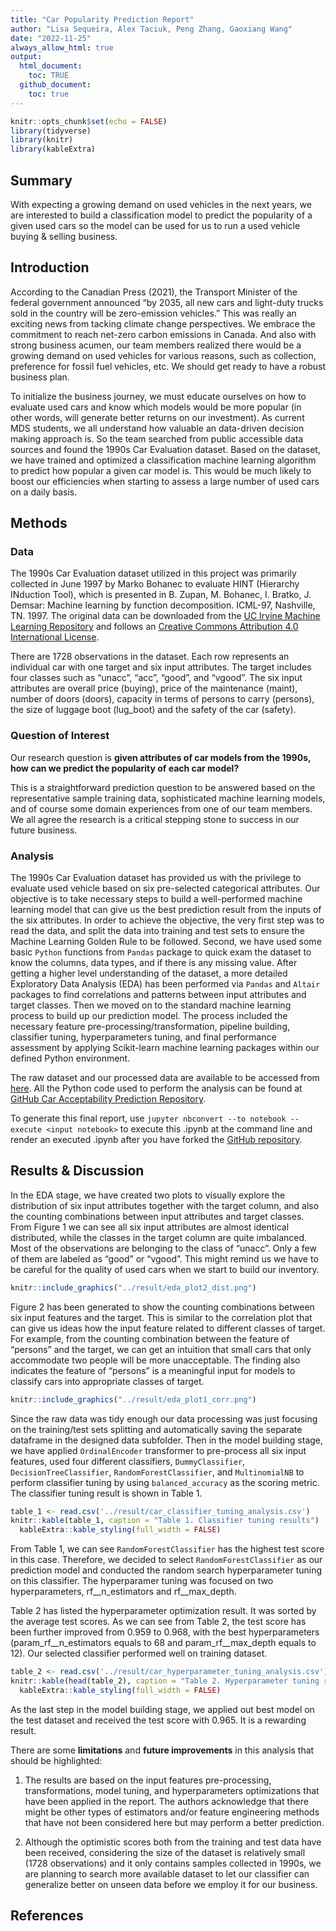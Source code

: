```yaml
---
title: "Car Popularity Prediction Report"
author: "Lisa Sequeira, Alex Taciuk, Peng Zhang, Gaoxiang Wang"
date: "2022-11-25"
always_allow_html: true
output: 
  html_document:
    toc: TRUE
  github_document:
    toc: true    
---
```


```r
knitr::opts_chunk$set(echo = FALSE)
library(tidyverse)
library(knitr)
library(kableExtra)
```

## Summary

With expecting a growing demand on used vehicles in the next years, we are interested to build a classification model to predict the popularity of a given used cars so the model can be used for us to run a used vehicle buying & selling business.

## Introduction

According to the Canadian Press (2021), the Transport Minister of the federal government announced "by 2035, all new cars and light-duty trucks sold in the country will be zero-emission vehicles." This was really an exciting news from tacking climate change perspectives. We embrace the commitment to reach net-zero carbon emissions in Canada. And also with strong business acumen, our team members realized there would be a growing demand on used vehicles for various reasons, such as collection, preference for fossil fuel vehicles, etc. We should get ready to have a robust business plan.

To initialize the business journey, we must educate ourselves on how to evaluate used cars and know which models would be more popular (in other words, will generate better returns on our investment). As current MDS students, we all understand how valuable an data-driven decision making approach is. So the team searched from public accessible data sources and found the 1990s Car Evaluation dataset. Based on the dataset, we have trained and optimized a classification machine learning algorithm to predict how popular a given car model is. This would be much likely to boost our efficiencies when starting to assess a large number of used cars on a daily basis.

## Methods

### Data

The 1990s Car Evaluation dataset utilized in this project was primarily collected in June 1997 by Marko Bohanec to evaluate HINT (Hierarchy INduction Tool), which is presented in B. Zupan, M. Bohanec, I. Bratko, J. Demsar: Machine learning by function decomposition. ICML-97, Nashville, TN. 1997. The original data can be downloaded from the <a href="https://archive-beta.ics.uci.edu/dataset/19/car+evaluation" target="_blank">UC Irvine Machine Learning Repository</a> and follows an <a href="https://creativecommons.org/licenses/by/4.0/legalcode" target="_blank">Creative Commons Attribution 4.0 International License</a>.  

There are 1728 observations in the dataset. Each row represents an individual car with one target and six input attributes. The target includes four classes such as "unacc", "acc", "good", and "vgood". The six input attributes are overall price (buying), price of the maintenance (maint), number of doors (doors), capacity in terms of persons to carry (persons), the size of luggage boot (lug_boot) and the safety of the car (safety).  

### Question of Interest

Our research question is **given attributes of car models from the 1990s, how can we predict the popularity of each car model?**   

This is a straightforward prediction question to be answered based on the representative sample training data, sophisticated machine learning models, and of course some domain experiences from one of our team members. We all agree the research is a critical stepping stone to success in our future business.

### Analysis

The 1990s Car Evaluation dataset has provided us with the privilege to evaluate used vehicle based on six pre-selected categorical attributes. Our objective is to take necessary steps to build a well-performed machine learning model that can give us the best prediction result from the inputs of the six attributes. In order to achieve the objective, the very first step was to read the data, and split the data into training and test sets to ensure the Machine Learning Golden Rule to be followed. Second, we have used some basic `Python` functions from `Pandas` package to quick exam the dataset to know the columns, data types, and if there is any missing value. After getting a higher level understanding of the dataset, a more detailed Exploratory Data Analysis (EDA) has been performed via `Pandas` and `Altair` packages to find correlations and patterns between input attributes and target classes. Then we moved on to the standard machine learning process to build up our prediction model. The process included the necessary feature pre-processing/transformation, pipeline building, classifier tuning, hyperparameters tuning, and final performance assessment by applying Scikit-learn machine learning packages within our defined Python environment.


The raw dataset and our processed data are available to be accessed from <a href="https://github.com/UBC-MDS/Car-Acceptability-Prediction/tree/main/data" target="_blank">here</a>. All the Python code used to perform the analysis can be found at <a href="https://github.com/UBC-MDS/Car-Acceptability-Prediction/tree/main/src" target="_blank">GitHub Car Acceptability Prediction Repository</a>.  

To generate this final report, use `jupyter nbconvert --to notebook --execute <input notebook>` to execute this .ipynb at the command line and render an executed .ipynb after you have forked the <a href="https://github.com/UBC-MDS/Car-Acceptability-Prediction" target="_blank">GitHub repository</a>.

## Results & Discussion

In the EDA stage, we have created two plots to visually explore the distribution of six input attributes together with the target column, and also the counting combinations between input attributes and target classes. From Figure 1 we can see all six input attributes are almost identical distributed, while the classes in the target column are quite imbalanced. Most of the observations are belonging to the class of "unacc". Only a few of them are labeled as "good" or "vgood". This might remind us we have to be careful for the quality of used cars when we start to build our inventory.

```r
knitr::include_graphics("../result/eda_plot2_dist.png")
```

Figure 2 has been generated to show the counting combinations between six input features and the target. This is similar to the correlation plot that can give us ideas how the input feature related to different classes of target. For example, from the counting combination between the feature of "persons" and the target, we can get an intuition that small cars that only accommodate two people will be more unacceptable. The finding also indicates the feature of "persons" is a meaningful input for models to classify cars into appropriate classes of target.

```r
knitr::include_graphics("../result/eda_plot1_corr.png")
```

Since the raw data was tidy enough our data processing was just focusing on the training/test sets splitting and automatically saving the separate dataframe in the designed data subfolder. Then in the model building stage, we have applied `OrdinalEncoder` transformer to pre-process all six input features, used four different classifiers, `DummyClassifier`, `DecisionTreeClassifier`, `RandomForestClassifier`, and `MultinomialNB` to perform classifier tuning by using `balanced_accuracy` as the scoring metric. The classifier tuning result is shown in Table 1.

```r
table_1 <- read.csv('../result/car_classifier_tuning_analysis.csv')
knitr::kable(table_1, caption = "Table 1. Classifier tuning results") |>
  kableExtra::kable_styling(full_width = FALSE)
```

From Table 1, we can see `RandomForestClassifier` has the highest test score in this case. Therefore, we decided to select `RandomForestClassifier` as our prediction model and conducted the random search hyperparameter tuning on this classifier. The hyperparamer tuning was focused on two hyperparameters, rf__n_estimators and rf__max_depth.

Table 2 has listed the hyperparameter optimization result. It was sorted by the average test scores. As we can see from Table 2, the test score has been further improved from 0.959 to 0.968, with the best hyperparameters (param_rf__n_estimators equals to 68 and param_rf__max_depth equals to 12). Our selected classifier performed well on training dataset.

```r
table_2 <- read.csv('../result/car_hyperparameter_tuning_analysis.csv')
knitr::kable(head(table_2), caption = "Table 2. Hyperparameter tuning results")|>
  kableExtra::kable_styling(full_width = FALSE)
```

As the last step in the model building stage, we applied out best model on the test dataset and received the test score with 0.965. It is a rewarding result.


There are some **limitations** and **future improvements** in this analysis that should be highlighted:  

1. The results are based on the input features pre-processing, transformations, model tuning, and hyperparameters optimizations that have been applied in the report. The authors acknowledge that there might be other types of estimators and/or feature engineering methods that have not been considered here but may perform a better prediction.

2. Although the optimistic scores both from the training and test data have been received, considering the size of the dataset is relatively small (1728 observations) and it only contains samples collected in 1990s, we are planning to search more available dataset to let our classifier can generalize better on unseen data before we employ it for our business.

## References



